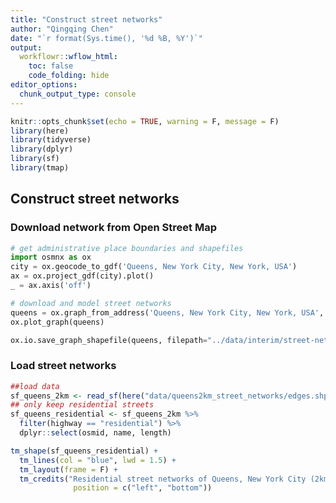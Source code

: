 ```yaml
---
title: "Construct street networks"
author: "Qingqing Chen"
date: "`r format(Sys.time(), '%d %B, %Y')`"
output:
  workflowr::wflow_html:
    toc: false
    code_folding: hide
editor_options:
  chunk_output_type: console
---
```


```r
knitr::opts_chunk$set(echo = TRUE, warning = F, message = F)
library(here)
library(tidyverse)
library(dplyr)
library(sf)
library(tmap)
```

## Construct street networks

### Download network from Open Street Map
```python
# get administrative place boundaries and shapefiles 
import osmnx as ox
city = ox.geocode_to_gdf('Queens, New York City, New York, USA')
ax = ox.project_gdf(city).plot()
_ = ax.axis('off')

# download and model street networks
queens = ox.graph_from_address('Queens, New York City, New York, USA', network_type = 'walk', dist = 1500)
ox.plot_graph(queens)

ox.io.save_graph_shapefile(queens, filepath="../data/interim/street-network", encoding='utf-8', directed=False)
```

### Load street networks
```r
##load data
sf_queens_2km <- read_sf(here("data/queens2km_street_networks/edges.shp"))
## only keep residential streets 
sf_queens_residential <- sf_queens_2km %>% 
  filter(highway == "residential") %>% 
  dplyr::select(osmid, name, length)

tm_shape(sf_queens_residential) + 
  tm_lines(col = "blue", lwd = 1.5) +
  tm_layout(frame = F) +
  tm_credits("Residential street networks of Queens, New York City (2km from geographical center)", 
              position = c("left", "bottom"))
```

